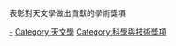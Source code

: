 表彰對天文學做出貢獻的學術獎項

[[Category:學術榮譽|-]]
[[Category:天文學|Category:天文學]]
[[Category:科學與技術獎項|Category:科學與技術獎項]]